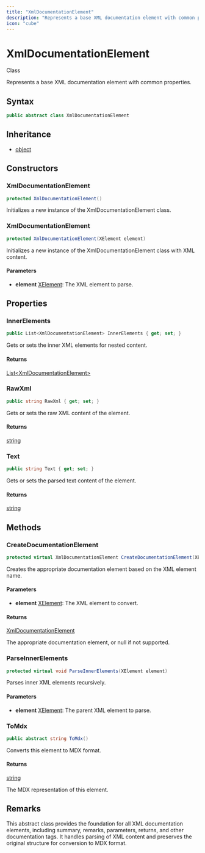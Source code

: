 ```yaml
---
title: "XmlDocumentationElement"
description: "Represents a base XML documentation element with common properties."
icon: "cube"
---
```


# XmlDocumentationElement

<Badge variant="outline">Class</Badge>

Represents a base XML documentation element with common properties.

## Syntax

```csharp
public abstract class XmlDocumentationElement
```

## Inheritance

- [object](https://learn.microsoft.com/dotnet/api/system.object)

## Constructors

### XmlDocumentationElement

```csharp
protected XmlDocumentationElement()
```

Initializes a new instance of the XmlDocumentationElement class.

### XmlDocumentationElement

```csharp
protected XmlDocumentationElement(XElement element)
```

Initializes a new instance of the XmlDocumentationElement class with XML content.

#### Parameters

- **element** [XElement](https://learn.microsoft.com/dotnet/api/system.xml.linq.xelement): The XML element to parse.


## Properties

### InnerElements

```csharp
public List<XmlDocumentationElement> InnerElements { get; set; }
```

Gets or sets the inner XML elements for nested content.

#### Returns

[List&lt;XmlDocumentationElement&gt;](https://learn.microsoft.com/dotnet/api/system.collections.generic.list-1)

### RawXml

```csharp
public string RawXml { get; set; }
```

Gets or sets the raw XML content of the element.

#### Returns

[string](https://learn.microsoft.com/dotnet/api/system.string)

### Text

```csharp
public string Text { get; set; }
```

Gets or sets the parsed text content of the element.

#### Returns

[string](https://learn.microsoft.com/dotnet/api/system.string)


## Methods

### CreateDocumentationElement

```csharp
protected virtual XmlDocumentationElement CreateDocumentationElement(XElement element)
```

Creates the appropriate documentation element based on the XML element name.

#### Parameters

- **element** [XElement](https://learn.microsoft.com/dotnet/api/system.xml.linq.xelement): The XML element to convert.

#### Returns

[XmlDocumentationElement](/api-reference/cloudnimble/easyaf/xmldocumentation/xmldocumentationelement)

The appropriate documentation element, or null if not supported.

### ParseInnerElements

```csharp
protected virtual void ParseInnerElements(XElement element)
```

Parses inner XML elements recursively.

#### Parameters

- **element** [XElement](https://learn.microsoft.com/dotnet/api/system.xml.linq.xelement): The parent XML element to parse.

### ToMdx

```csharp
public abstract string ToMdx()
```

Converts this element to MDX format.

#### Returns

[string](https://learn.microsoft.com/dotnet/api/system.string)

The MDX representation of this element.


## Remarks

This abstract class provides the foundation for all XML documentation elements,
including summary, remarks, parameters, returns, and other documentation tags.
It handles parsing of XML content and preserves the original structure for
conversion to MDX format.

